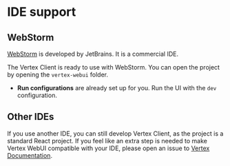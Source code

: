 # IDE support

## WebStorm

[WebStorm](https://www.jetbrains.com/webstorm/) is developed by JetBrains. It is a commercial IDE.

The Vertex Client is ready to use with WebStorm. You can open the project by opening the `vertex-webui` folder.

- **Run configurations** are already set up for you. Run the UI with the `dev` configuration.

## Other IDEs

If you use another IDE, you can still develop Vertex Client, as the project is a standard React project.
If you feel like an extra step is needed to make Vertex WebUI compatible with your IDE, please open an issue to [Vertex Documentation](https://github.com/vertex-center/docs).
